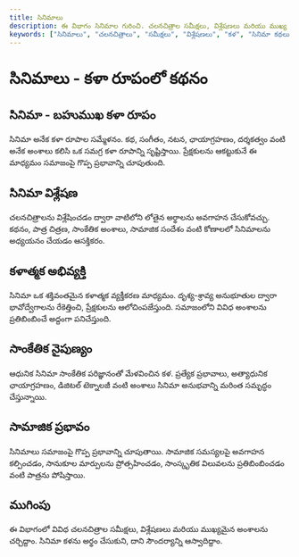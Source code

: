 ```yaml
---
title: సినిమాలు
description: ఈ విభాగం సినిమాల గురించి. చలనచిత్రాల సమీక్షలు, విశ్లేషణలు మరియు ముఖ్య అంశాలను తెలుసుకుందాం.
keywords: ["సినిమాలు", "చలనచిత్రాలు", "సమీక్షలు", "విశ్లేషణలు", "కళ", "సినిమా కథలు", "నటన", "దర్శకత్వం", "సాంకేతికత"]
---
```


# సినిమాలు - కళా రూపంలో కథనం

## సినిమా - బహుముఖ కళా రూపం

సినిమా అనేక కళా రూపాల సమ్మేళనం. కథ, సంగీతం, నటన, ఛాయాగ్రహణం, దర్శకత్వం వంటి అనేక అంశాలు కలిసి ఒక సమగ్ర కళా రూపాన్ని సృష్టిస్తాయి. ప్రేక్షకులను ఆకట్టుకునే ఈ మాధ్యమం సమాజంపై గొప్ప ప్రభావాన్ని చూపుతుంది.

## సినిమా విశ్లేషణ

చలనచిత్రాలను విశ్లేషించడం ద్వారా వాటిలోని లోతైన అర్థాలను అవగాహన చేసుకోవచ్చు. కథనం, పాత్ర చిత్రణ, సాంకేతిక అంశాలు, సామాజిక సందేశం వంటి కోణాలలో సినిమాలను అధ్యయనం చేయడం ఆసక్తికరం.

## కళాత్మక అభివ్యక్తి

సినిమా ఒక శక్తివంతమైన కళాత్మక వ్యక్తీకరణ మాధ్యమం. దృశ్య-శ్రావ్య అనుభూతుల ద్వారా భావోద్వేగాలను రేకెత్తించి, ప్రేక్షకులను ఆలోచింపజేస్తుంది. సమాజంలోని వివిధ అంశాలను ప్రతిబింబించే అద్దంగా పనిచేస్తుంది.

## సాంకేతిక నైపుణ్యం

ఆధునిక సినిమా సాంకేతిక పరిజ్ఞానంతో మేళవించిన కళ. ప్రత్యేక ప్రభావాలు, అత్యాధునిక ఛాయాగ్రహణం, డిజిటల్ టెక్నాలజీ వంటి అంశాలు సినిమా అనుభవాన్ని మరింత సమృద్ధం చేస్తున్నాయి.

## సామాజిక ప్రభావం

సినిమాలు సమాజంపై గొప్ప ప్రభావాన్ని చూపుతాయి. సామాజిక సమస్యలపై అవగాహన కల్పించడం, సానుకూల మార్పులను ప్రోత్సహించడం, సాంస్కృతిక విలువలను ప్రతిబింబించడం వంటి పాత్రను పోషిస్తాయి.

## ముగింపు

ఈ విభాగంలో వివిధ చలనచిత్రాల సమీక్షలు, విశ్లేషణలు మరియు ముఖ్యమైన అంశాలను చర్చిద్దాం. సినిమా కళను అర్థం చేసుకుని, దాని సౌందర్యాన్ని ఆస్వాదిద్దాం.
